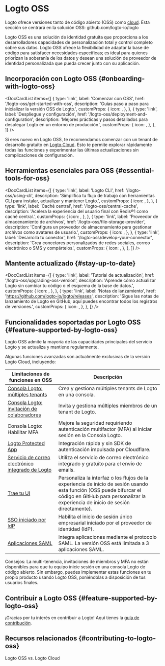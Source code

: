 
# Logto OSS

Logto ofrece versiones tanto de código abierto (OSS) como [cloud](/logto-cloud). Esta sección se centrará en la solución OSS: <Url href="https://github.com/logto-io/logto">github.com/logto-io/logto</Url>

Logto OSS es una solución de identidad gratuita que proporciona a los desarrolladores capacidades de personalización total y control completo sobre sus datos. Logto OSS ofrece la flexibilidad de adaptar la base de código para satisfacer necesidades específicas; es ideal para quienes priorizan la soberanía de los datos y desean una solución de proveedor de identidad personalizada que pueda crecer junto con su aplicación.

## Incorporación con Logto OSS \{#onboarding-with-logto-oss}

<DocCardList
  items={[
    {
      type: 'link',
      label: 'Comenzar con OSS',
      href: '/logto-oss/get-started-with-oss',
      description: 'Guías paso a paso para inicializar la versión OSS de Logto.',
      customProps: {
        icon: <RocketIcon />,
      },
    },
    {
      type: 'link',
      label: 'Despliegue y configuración',
      href: '/logto-oss/deployment-and-configuration',
      description:
        'Mejores prácticas y pasos detallados para desplegar Logto en un entorno de producción.',
      customProps: {
        icon: <GearIcon />,
      },
    },
  ]}
/>

<Admonition type="tip" title="¿Necesitas un inicio rápido?">

Si eres nuevo en Logto OSS, te recomendamos comenzar con un tenant de desarrollo gratuito en [Logto Cloud](https://cloud.logto.io). Esto te permite explorar rápidamente todas las funciones y experimentar las últimas actualizaciones sin complicaciones de configuración.

</Admonition>

## Herramientas esenciales para OSS \{#essential-tools-for-oss}

<DocCardList
  items={[
    {
      type: 'link',
      label: 'Logto CLI',
      href: '/logto-oss/using-cli',
      description: 'Simplifica tu flujo de trabajo con herramientas CLI para instalar, actualizar y mantener Logto.',
      customProps: {
        icon: <CliIcon />,
      },
    },
    {
      type: 'link',
      label: 'Caché central',
      href: '/logto-oss/central-cache',
      description: 'Acelera la experiencia del usuario final con Redis®1 como caché central.',
      customProps: {
        icon: <CentralCacheIcon />,
      },
    },
    {
      type: 'link',
      label: 'Proveedor de almacenamiento de archivos',
      href: '/logto-oss/file-storage-provider',
      description: 'Configura un proveedor de almacenamiento para gestionar archivos como avatares de usuario.',
      customProps: {
        icon: <FileStorageIcon />,
      },
    },
    {
      type: 'link',
      label: 'Desarrolla tu conector',
      href: '/logto-oss/develop-your-connector',
      description: 'Crea conectores personalizados de redes sociales, correo electrónico o SMS y compártelos.',
      customProps: {
        icon: <ConnectorsIcon />,
      },
    },
  ]}
/>
## Mantente actualizado \{#stay-up-to-date}

<DocCardList
  items={[
    {
      type: 'link',
      label: 'Tutorial de actualización',
      href: '/logto-oss/upgrading-oss-version',
      description:
        'Aprende cómo actualizar Logto sin cambiar tu código o el esquema de la base de datos.',
      customProps: {
        icon: <UpdateIcon />,
      },
    },
    {
      type: 'link',
      label: 'Notas de lanzamiento',
      href: 'https://github.com/logto-io/logto/releases',
      description:
        'Sigue las notas de lanzamiento de Logto en GitHub; aquí puedes encontrar todos los registros de versiones.',
      customProps: {
        icon: <DocumentIcon />,
      },
    },
  ]}
/>

## Funcionalidades soportadas por Logto OSS \{#feature-supported-by-logto-oss}

Logto OSS admite la mayoría de las capacidades principales del servicio Logto y se actualiza y mantiene regularmente.

Algunas funciones avanzadas son actualmente exclusivas de la versión Logto Cloud, incluyendo:

| Limitaciones de funciones en OSS                                                                         | Descripción                                                                                                                                                                                                |
| -------------------------------------------------------------------------------------------------------- | ---------------------------------------------------------------------------------------------------------------------------------------------------------------------------------------------------------- |
| [Consola Logto: múltiples tenants](/logto-cloud/tenant-settings)                                         | Crea y gestiona múltiples tenants de Logto en una consola.                                                                                                                                                 |
| [Consola Logto: invitación de colaboradores](/logto-cloud/tenant-member-management)                      | Invita y gestiona múltiples miembros de un tenant de Logto.                                                                                                                                                |
| Consola Logto: Habilitar MFA                                                                             | Mejora la seguridad requiriendo autenticación multifactor (MFA) al iniciar sesión en la Consola Logto.                                                                                                     |
| [Logto Protected App](/integrate-logto/protected-app)                                                    | Integración rápida y sin SDK de autenticación impulsada por Cloudflare.                                                                                                                                    |
| [Servicio de correo electrónico integrado de Logto](/connectors/email-connectors/built-in-email-service) | Utiliza el servicio de correo electrónico integrado y gratuito para el envío de emails.                                                                                                                    |
| [Trae tu UI](/customization/bring-your-ui)                                                               | Personaliza la interfaz o los flujos de la experiencia de inicio de sesión usando esta función (OSS puede bifurcar el código en GitHub para personalizar la experiencia de inicio de sesión directamente). |
| [SSO iniciado por IdP](/end-user-flows/enterprise-sso/idp-initiated-sso)                                 | Habilita el inicio de sesión único empresarial iniciado por el proveedor de identidad (IdP).                                                                                                               |
| [Aplicaciones SAML](/integrate-logto/saml-app)                                                           | Integra aplicaciones mediante el protocolo SAML. La versión OSS está limitada a 3 aplicaciones SAML.                                                                                                       |

Consejos: La multi-tenencia, invitaciones de miembros y MFA no están disponibles para que tu equipo inicie sesión en una consola Logto de código abierto. Sin embargo, puedes implementar estas funciones en tu propio producto usando Logto OSS, poniéndolas a disposición de tus usuarios finales.

## Contribuir a Logto OSS \{#feature-supported-by-logto-oss}

¡Gracias por tu interés en contribuir a Logto! Aquí tienes la [guía de contribución](/logto-oss/contribution).

## Recursos relacionados \{#contributing-to-logto-oss}

<Url href="https://blog.logto.io/logto-oss-vs-logto-cloud">Logto OSS vs. Logto Cloud</Url>
